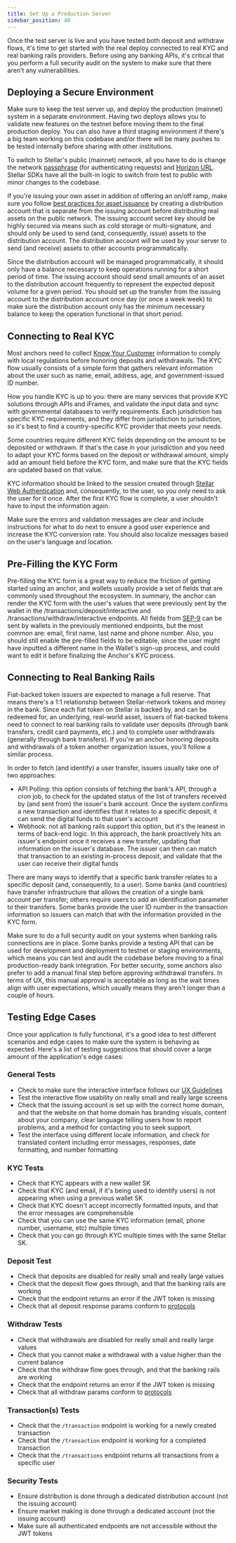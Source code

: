 ```yaml
---
title: Set Up a Production Server
sidebar_position: 40
---
```


Once the test server is live and you have tested both deposit and withdraw flows, it's time to get started with the real deploy connected to real KYC and real banking rails providers. Before using any banking APIs, it's critical that you perform a full security audit on the system to make sure that there aren't any vulnerabilities.

## Deploying a Secure Environment

Make sure to keep the test server up, and deploy the production (mainnet) system in a separate environment. Having two deploys allows you to validate new features on the testnet before moving them to the final production deploy. You can also have a third staging environment if there's a big team working on this codebase and/or there will be many pushes to be tested internally before sharing with other institutions.

To switch to Stellar's public (mainnet) network, all you have to do is change the network [passphrase](../../encyclopedia/network-passphrases.mdx) (for authenticating requests) and [Horizon URL](https://horizon.stellar.org/). Stellar SDKs have all the built-in logic to switch from test to public with minor changes to the codebase.

If you're issuing your own asset in addition of offering an on/off ramp, make sure you follow [best practices for asset issuance](../../issuing-assets/how-to-issue-an-asset.mdx) by creating a distribution account that is separate from the issuing account before distributing real assets on the public network. The issuing account secret key should be highly secured via means such as cold storage or multi-signature, and should only be used to send (and, consequently, issue) assets to the distribution account. The distribution account will be used by your server to send (and receive) assets to other accounts programmatically.

Since the distribution account will be managed programmatically, it should only have a balance necessary to keep operations running for a short period of time. The issuing account should send small amounts of an asset to the distribution account frequently to represent the expected deposit volume for a given period. You should set up the transfer from the issuing account to the distribution account once day (or once a week week) to make sure the distribution account only has the minimum necessary balance to keep the operation functional in that short period.

## Connecting to Real KYC

Most anchors need to collect [Know Your Customer](https://en.wikipedia.org/wiki/Know_your_customer) information to comply with local regulations before honoring deposits and withdrawals. The KYC flow usually consists of a simple form that gathers relevant information about the user such as name, email, address, age, and government-issued ID number.

How you handle KYC is up to you: there are many services that provide KYC solutions through APIs and iFrames, and validate the input data and sync with governmental databases to verify requirements. Each jurisdiction has specific KYC requirements, and they differ from jurisdiction to jurisdiction, so it's best to find a country-specific KYC provider that meets your needs.

Some countries require different KYC fields depending on the amount to be deposited or withdrawn. If that's the case in your jurisdiction and you need to adapt your KYC forms based on the deposit or withdrawal amount, simply add an amount field before the KYC form, and make sure that the KYC fields are updated based on that value.

KYC information should be linked to the session created through [Stellar Web Authentication](./setting-up-test-server.mdx#authentication) and, consequently, to the user, so you only need to ask the user for it once. After the first KYC flow is complete, a user shouldn't have to input the information again.

Make sure the errors and validation messages are clear and include instructions for what to do next to ensure a good user experience and increase the KYC conversion rate. You should also localize messages based on the user's language and location.

## Pre-Filling the KYC Form

Pre-filling the KYC form is a great way to reduce the friction of getting started using an anchor, and wallets usually provide a set of fields that are commonly used throughout the ecosystem. In summary, the anchor can render the KYC form with the user's values that were previously sent by the wallet in the /transactions/deposit/interactive and /transactions/withdraw/interactive endpoints. All fields from [SEP-9](https://github.com/stellar/stellar-protocol/blob/master/ecosystem/sep-0009.md) can be sent by wallets in the previously mentioned endpoints, but the most common are: email, first name, last name and phone number. Also, you should still enable the pre-filled fields to be editable, since the user might have inputted a different name in the Wallet's sign-up process, and could want to edit it before finalizing the Anchor's KYC process.

## Connecting to Real Banking Rails

Fiat-backed token issuers are expected to manage a full reserve. That means there's a 1:1 relationship between Stellar-network tokens and money in the bank. Since each fiat token on Stellar is backed by, and can be redeemed for, an underlying, real-world asset, issuers of fiat-backed tokens need to connect to real banking rails to validate user deposits (through bank transfers, credit card payments, etc.) and to complete user withdrawals (generally through bank transfers). If you're an anchor honoring deposits and withdrawals of a token another organization issues, you'll follow a similar process.

In order to fetch (and identify) a user transfer, issuers usually take one of two approaches:

- API Polling: this option consists of fetching the bank's API, through a cron job, to check for the updated status of the list of transfers received by (and sent from) the issuer's bank account. Once the system confirms a new transaction and identifies that it relates to a specific deposit, it can send the digital funds to that user's account
- Webhook: not all banking rails support this option, but it's the leanest in terms of back-end logic. In this approach, the bank proactively hits an issuer's endpoint once it receives a new transfer, updating that information on the issuer's database. The issuer can then can match that transaction to an existing in-process deposit, and validate that the user can receive their digital funds

There are many ways to identify that a specific bank transfer relates to a specific deposit (and, consequently, to a user). Some banks (and countries) have transfer infrastructure that allows the creation of a single bank account per transfer; others require users to add an identification parameter to their transfers. Some banks provide the user ID number in the transaction information so issuers can match that with the information provided in the KYC form.

Make sure to do a full security audit on your systems when banking rails connections are in place. Some banks provide a testing API that can be used for development and deployment to testnet or staging environments, which means you can test and audit the codebase before moving to a final production-ready bank integration. For better security, some anchors also prefer to add a manual final step before approving withdrawal transfers. In terms of UX, this manual approval is acceptable as long as the wait times align with user expectations, which usually means they aren't longer than a couple of hours.

## Testing Edge Cases

Once your application is fully functional, it's a good idea to test different scenarios and edge cases to make sure the system is behaving as expected. Here's a list of testing suggestions that should cover a large amount of the application's edge cases:

### General Tests

- Check to make sure the interactive interface follows our [UX Guidelines](https://github.com/stellar/anchor-ux-guidelines)
- Test the interactive flow usability on really small and really large screens
- Check that the issuing account is set up with the correct home domain, and that the website on that home domain has branding visuals, content about your company, clear language telling users how to report problems, and a method for contacting you to seek support.
- Test the interface using different locale information, and check for translated content including error messages, responses, date formatting, and number formatting

### KYC Tests

- Check that KYC appears with a new wallet SK
- Check that KYC (and email, if it's being used to identify users) is not appearing when using a previous wallet SK
- Check that KYC doesn't accept incorrectly formatted inputs, and that the error messages are comprehensible
- Check that you can use the same KYC information (email, phone number, username, etc) multiple times
- Check that you can go through KYC multiple times with the same Stellar SK.

### Deposit Test

- Check that deposits are disabled for really small and really large values
- Check that the deposit flow goes through, and that the banking rails are working
- Check that the endpoint returns an error if the JWT token is missing
- Check that all deposit response params conform to [protocols](https://github.com/stellar/stellar-protocol/blob/master/ecosystem/sep-0024.md#deposit)

### Withdraw Tests

- Check that withdrawals are disabled for really small and really large values
- Check that you cannot make a withdrawal with a value higher than the current balance
- Check that the withdraw flow goes through, and that the banking rails are working
- Check that the endpoint returns an error if the JWT token is missing
- Check that all withdraw params conform to [protocols](https://github.com/stellar/stellar-protocol/blob/master/ecosystem/sep-0024.md#withdraw)

### Transaction(s) Tests

- Check that the `/transaction` endpoint is working for a newly created transaction
- Check that the `/transaction` endpoint is working for a completed transaction
- Check that the `/transactions` endpoint returns all transactions from a specific user

### Security Tests

- Ensure distribution is done through a dedicated distribution account (not the issuing account)
- Ensure market making is done through a dedicated account (not the issuing account)
- Make sure all authenticated endpoints are not accessible without the JWT tokens
